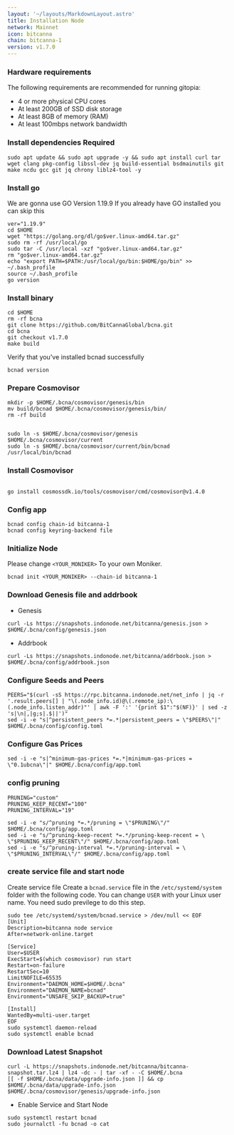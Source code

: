 ```yaml
---
layout: '~/layouts/MarkdownLayout.astro'
title: Installation Node
network: Mainnet
icon: bitcanna
chain: bitcanna-1
version: v1.7.0
---
```


### Hardware requirements

The following requirements are recommended for running gitopia:

- 4 or more physical CPU cores
- At least 200GB of SSD disk storage
- At least 8GB of memory (RAM)
- At least 100mbps network bandwidth


### Install dependencies Required

```
sudo apt update && sudo apt upgrade -y && sudo apt install curl tar wget clang pkg-config libssl-dev jq build-essential bsdmainutils git make ncdu gcc git jq chrony liblz4-tool -y
```

### Install go

We are gonna use GO Version 1.19.9
If you already have GO installed you can skip this 

```
ver="1.19.9"
cd $HOME
wget "https://golang.org/dl/go$ver.linux-amd64.tar.gz"
sudo rm -rf /usr/local/go
sudo tar -C /usr/local -xzf "go$ver.linux-amd64.tar.gz"
rm "go$ver.linux-amd64.tar.gz"
echo "export PATH=$PATH:/usr/local/go/bin:$HOME/go/bin" >> ~/.bash_profile
source ~/.bash_profile
go version
```

### Install binary

```
cd $HOME
rm -rf bcna
git clone https://github.com/BitCannaGlobal/bcna.git
cd bcna
git checkout v1.7.0
make build
```

Verify that you've installed bcnad successfully

```
bcnad version
```

### Prepare Cosmovisor
```
mkdir -p $HOME/.bcna/cosmovisor/genesis/bin
mv build/bcnad $HOME/.bcna/cosmovisor/genesis/bin/
rm -rf build


sudo ln -s $HOME/.bcna/cosmovisor/genesis $HOME/.bcna/cosmovisor/current
sudo ln -s $HOME/.bcna/cosmovisor/current/bin/bcnad /usr/local/bin/bcnad
```

### Install Cosmovisor
```

go install cosmossdk.io/tools/cosmovisor/cmd/cosmovisor@v1.4.0
```

### Config app

```
bcnad config chain-id bitcanna-1
bcnad config keyring-backend file
```

### Initialize Node

Please change `<YOUR_MONIKER>` To your own Moniker.

```
bcnad init <YOUR_MONIKER> --chain-id bitcanna-1
```

### Download Genesis file and addrbook

- Genesis

```
curl -Ls https://snapshots.indonode.net/bitcanna/genesis.json > $HOME/.bcna/config/genesis.json
```

- Addrbook

```
curl -Ls https://snapshots.indonode.net/bitcanna/addrbook.json > $HOME/.bcna/config/addrbook.json
```

### Configure Seeds and Peers

```
PEERS="$(curl -sS https://rpc.bitcanna.indonode.net/net_info | jq -r '.result.peers[] | "\(.node_info.id)@\(.remote_ip):\(.node_info.listen_addr)"' | awk -F ':' '{print $1":"$(NF)}' | sed -z 's|\n|,|g;s|.$||')"
sed -i -e "s|^persistent_peers *=.*|persistent_peers = \"$PEERS\"|" $HOME/.bcna/config/config.toml
```

### Configure Gas Prices
```
sed -i -e "s|^minimum-gas-prices *=.*|minimum-gas-prices = \"0.1ubcna\"|" $HOME/.bcna/config/app.toml
```

### config pruning

```
PRUNING="custom"
PRUNING_KEEP_RECENT="100"
PRUNING_INTERVAL="19"

sed -i -e "s/^pruning *=.*/pruning = \"$PRUNING\"/" $HOME/.bcna/config/app.toml
sed -i -e "s/^pruning-keep-recent *=.*/pruning-keep-recent = \
\"$PRUNING_KEEP_RECENT\"/" $HOME/.bcna/config/app.toml
sed -i -e "s/^pruning-interval *=.*/pruning-interval = \
\"$PRUNING_INTERVAL\"/" $HOME/.bcna/config/app.toml
```


### create service file and start node

Create service file
Create a `bcnad.service` file in the `/etc/systemd/system` folder with the following code. 
You can change `USER` with your Linux user name. You need sudo previlege to do this step.

```
sudo tee /etc/systemd/system/bcnad.service > /dev/null << EOF
[Unit]
Description=bitcanna node service
After=network-online.target

[Service]
User=$USER
ExecStart=$(which cosmovisor) run start
Restart=on-failure
RestartSec=10
LimitNOFILE=65535
Environment="DAEMON_HOME=$HOME/.bcna"
Environment="DAEMON_NAME=bcnad"
Environment="UNSAFE_SKIP_BACKUP=true"

[Install]
WantedBy=multi-user.target
EOF
sudo systemctl daemon-reload
sudo systemctl enable bcnad
```

### Download Latest Snapshot
```
curl -L https://snapshots.indonode.net/bitcanna/bitcanna-snapshot.tar.lz4 | lz4 -dc - | tar -xf - -C $HOME/.bcna
[[ -f $HOME/.bcna/data/upgrade-info.json ]] && cp $HOME/.bcna/data/upgrade-info.json $HOME/.bcna/cosmovisor/genesis/upgrade-info.json
```

- Enable Service and Start Node

```
sudo systemctl restart bcnad
sudo journalctl -fu bcnad -o cat
```
